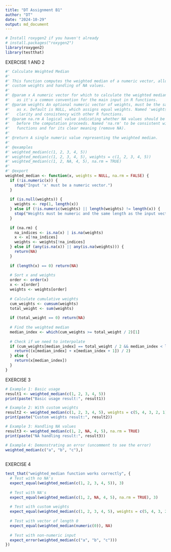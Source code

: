```yaml
---
title: "DT Assignment B1"
author: "DT"
date: "2024-10-29"
output: md_document
---
```

```r
# Install roxygen2 if you haven't already
# install.packages("roxygen2")
library(roxygen2)
library(testthat)
```


EXERCISE 1 AND 2
```r
#' Calculate Weighted Median
#'
#' This function computes the weighted median of a numeric vector, allowing for 
#' custom weights and handling of NA values.
#'
#' @param x A numeric vector for which to calculate the weighted median. Named 'x' 
#'   as it's a common convention for the main input in R functions.
#' @param weights An optional numeric vector of weights, must be the same length 
#'   as x. Default is NULL, which assigns equal weights. Named 'weights' for 
#'   clarity and consistency with other R functions.
#' @param na.rm A logical value indicating whether NA values should be stripped 
#'   before the computation proceeds. Named 'na.rm' to be consistent with base R 
#'   functions and for its clear meaning (remove NA).
#'
#' @return A single numeric value representing the weighted median.
#'
#' @examples
#' weighted_median(c(1, 2, 3, 4, 5))
#' weighted_median(c(1, 2, 3, 4, 5), weights = c(1, 2, 3, 4, 5))
#' weighted_median(c(1, 2, NA, 4, 5), na.rm = TRUE)
#'
#' @export
weighted_median <- function(x, weights = NULL, na.rm = FALSE) {
  if (!is.numeric(x)) {
    stop("Input 'x' must be a numeric vector.")
  }
  
  if (is.null(weights)) {
    weights <- rep(1, length(x))
  } else if (!is.numeric(weights) || length(weights) != length(x)) {
    stop("Weights must be numeric and the same length as the input vector.")
  }
  
  if (na.rm) {
    na_indices <- is.na(x) | is.na(weights)
    x <- x[!na_indices]
    weights <- weights[!na_indices]
  } else if (any(is.na(x)) || any(is.na(weights))) {
    return(NA)
  }
  
  if (length(x) == 0) return(NA)
  
  # Sort x and weights
  order <- order(x)
  x <- x[order]
  weights <- weights[order]
  
  # Calculate cumulative weights
  cum_weights <- cumsum(weights)
  total_weight <- sum(weights)
  
  if (total_weight == 0) return(NA)
  
  # Find the weighted median
  median_index <- which(cum_weights >= total_weight / 2)[1]
  
  # Check if we need to interpolate
  if (cum_weights[median_index] == total_weight / 2 && median_index < length(x)) {
    return((x[median_index] + x[median_index + 1]) / 2)
  } else {
    return(x[median_index])
  }
}
```


EXERCISE 3
```r
# Example 1: Basic usage
result1 <- weighted_median(c(1, 2, 3, 4, 5))
print(paste("Basic usage result:", result1))

# Example 2: With custom weights
result2 <- weighted_median(c(1, 2, 3, 4, 5), weights = c(5, 4, 3, 2, 1))
print(paste("Custom weights result:", result2))

# Example 3: Handling NA values
result3 <- weighted_median(c(1, 2, NA, 4, 5), na.rm = TRUE)
print(paste("NA handling result:", result3))

# Example 4: Demonstrating an error (uncomment to see the error)
weighted_median(c("a", "b", "c"),)
 
```


EXERCISE 4

```r
test_that("weighted_median function works correctly", {
  # Test with no NA's
  expect_equal(weighted_median(c(1, 2, 3, 4, 5)), 3)
  
  # Test with NA's
  expect_equal(weighted_median(c(1, 2, NA, 4, 5), na.rm = TRUE), 3)
  
  # Test with custom weights
  expect_equal(weighted_median(c(1, 2, 3, 4, 5), weights = c(5, 4, 3, 2, 1)), 2)
  
  # Test with vector of length 0
  expect_equal(weighted_median(numeric(0)), NA)
  
  # Test with non-numeric input
  expect_error(weighted_median(c("a", "b", "c")))
})
```
